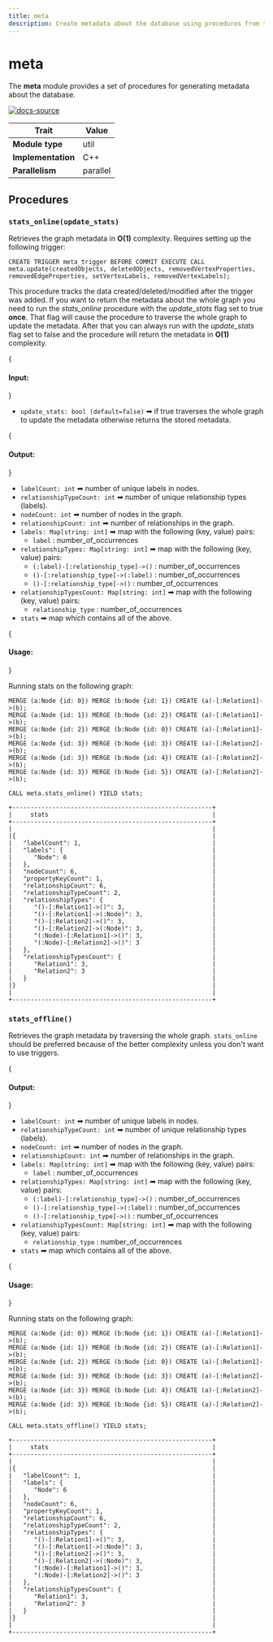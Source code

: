 ```yaml
---
title: meta
description: Create metadata about the database using procedures from the MAGE Library.
---
```


# meta




The **meta** module provides a set of procedures for generating metadata about the database.

[![docs-source](https://img.shields.io/badge/source-meta-FB6E00?logo=github&style=for-the-badge)](https://github.com/memgraph/mage/tree/main/cpp/meta_module)

| Trait               | Value                                                 |
| ------------------- | ----------------------------------------------------- |
| **Module type**     | util  |
| **Implementation**  | C++        |
| **Parallelism**     | parallel   |

## Procedures

### `stats_online(update_stats)`

Retrieves the graph metadata in **O(1)** complexity. Requires setting up the following trigger:

 ```cypher
 CREATE TRIGGER meta_trigger BEFORE COMMIT EXECUTE CALL meta.update(createdObjects, deletedObjects, removedVertexProperties, removedEdgeProperties, setVertexLabels, removedVertexLabels);
 ```

This procedure tracks the data created/deleted/modified after the trigger was added. If you want to return the metadata about the whole graph you need to run the *stats_online* procedure with the *update_stats* flag set to true **once**. That flag will cause the procedure to traverse the whole graph to update the metadata. After that you can always run with the *update_stats* flag set to false and the procedure will return the metadata in **O(1)** complexity.

{<h4> Input: </h4>}

- `update_stats: bool (default=false)` ➡ if true traverses the whole graph to update the metadata otherwise returns the stored metadata.

{<h4> Output: </h4>}

- `labelCount: int` ➡ number of unique labels in nodes.
- `relationshipTypeCount: int` ➡ number of unique relationship types (labels).
- `nodeCount: int` ➡ number of nodes in the graph.
- `relationshipCount: int` ➡ number of relationships in the graph.
- `labels: Map[string: int]` ➡ map with the following (key, value) pairs:
  - `label` : number_of_occurrences
- `relationshipTypes: Map[string: int]` ➡ map with the following (key, value) pairs:
  - `(:label)-[:relationship_type]->()` : number_of_occurrences
  - `()-[:relationship_type]->(:label)` : number_of_occurrences
  - `()-[:relationship_type]->()` : number_of_occurrences
- `relationshipTypesCount: Map[string: int]` ➡ map with the following (key, value) pairs:
  - `relationship_type` : number_of_occurrences
- `stats` ➡ map which contains all of the above.

{<h4> Usage: </h4>}

Running stats on the following graph:
```cypher
MERGE (a:Node {id: 0}) MERGE (b:Node {id: 1}) CREATE (a)-[:Relation1]->(b);
MERGE (a:Node {id: 1}) MERGE (b:Node {id: 2}) CREATE (a)-[:Relation1]->(b);
MERGE (a:Node {id: 2}) MERGE (b:Node {id: 0}) CREATE (a)-[:Relation1]->(b);
MERGE (a:Node {id: 3}) MERGE (b:Node {id: 3}) CREATE (a)-[:Relation2]->(b);
MERGE (a:Node {id: 3}) MERGE (b:Node {id: 4}) CREATE (a)-[:Relation2]->(b);
MERGE (a:Node {id: 3}) MERGE (b:Node {id: 5}) CREATE (a)-[:Relation2]->(b);
```

```cypher
CALL meta.stats_online() YIELD stats;
```

```plaintext
+-------------------------------------------------------+
|     stats                                             |
+-------------------------------------------------------+
|                                                       |
|{                                                      |
|   "labelCount": 1,                                    |
|   "labels": {                                         |
|      "Node": 6                                        |
|   },                                                  |
|   "nodeCount": 6,                                     |
|   "propertyKeyCount": 1,                              |
|   "relationshipCount": 6,                             |
|   "relationshipTypeCount": 2,                         |
|   "relationshipTypes": {                              |
|      "()-[:Relation1]->()": 3,                        |
|      "()-[:Relation1]->(:Node)": 3,                   |
|      "()-[:Relation2]->()": 3,                        |
|      "()-[:Relation2]->(:Node)": 3,                   |
|      "(:Node)-[:Relation1]->()": 3,                   |
|      "(:Node)-[:Relation2]->()": 3                    |
|   },                                                  |
|   "relationshipTypesCount": {                         |
|      "Relation1": 3,                                  |
|      "Relation2": 3                                   |
|   }                                                   |
|}                                                      |
|                                                       |
+-------------------------------------------------------+
```

### `stats_offline()`

Retrieves the graph metadata by traversing the whole graph. `stats_online` should be preferred because of the better complexity unless you don't want to use triggers.

{<h4> Output: </h4>}

- `labelCount: int` ➡ number of unique labels in nodes.
- `relationshipTypeCount: int` ➡ number of unique relationship types (labels).
- `nodeCount: int` ➡ number of nodes in the graph.
- `relationshipCount: int` ➡ number of relationships in the graph.
- `labels: Map[string: int]` ➡ map with the following (key, value) pairs:
  - `label` : number_of_occurrences
- `relationshipTypes: Map[string: int]` ➡ map with the following (key, value) pairs:
  - `(:label)-[:relationship_type]->()` : number_of_occurrences
  - `()-[:relationship_type]->(:label)` : number_of_occurrences
  - `()-[:relationship_type]->()` : number_of_occurrences
- `relationshipTypesCount: Map[string: int]` ➡ map with the following (key, value) pairs:
  - `relationship_type` : number_of_occurrences
- `stats` ➡ map which contains all of the above.

{<h4> Usage: </h4>}

Running stats on the following graph:
```cypher
MERGE (a:Node {id: 0}) MERGE (b:Node {id: 1}) CREATE (a)-[:Relation1]->(b);
MERGE (a:Node {id: 1}) MERGE (b:Node {id: 2}) CREATE (a)-[:Relation1]->(b);
MERGE (a:Node {id: 2}) MERGE (b:Node {id: 0}) CREATE (a)-[:Relation1]->(b);
MERGE (a:Node {id: 3}) MERGE (b:Node {id: 3}) CREATE (a)-[:Relation2]->(b);
MERGE (a:Node {id: 3}) MERGE (b:Node {id: 4}) CREATE (a)-[:Relation2]->(b);
MERGE (a:Node {id: 3}) MERGE (b:Node {id: 5}) CREATE (a)-[:Relation2]->(b);
```

```cypher
CALL meta.stats_offline() YIELD stats;
```

```plaintext
+-------------------------------------------------------+
|     stats                                             |
+-------------------------------------------------------+
|                                                       |
|{                                                      |
|   "labelCount": 1,                                    |
|   "labels": {                                         |
|      "Node": 6                                        |
|   },                                                  |
|   "nodeCount": 6,                                     |
|   "propertyKeyCount": 1,                              |
|   "relationshipCount": 6,                             |
|   "relationshipTypeCount": 2,                         |
|   "relationshipTypes": {                              |
|      "()-[:Relation1]->()": 3,                        |
|      "()-[:Relation1]->(:Node)": 3,                   |
|      "()-[:Relation2]->()": 3,                        |
|      "()-[:Relation2]->(:Node)": 3,                   |
|      "(:Node)-[:Relation1]->()": 3,                   |
|      "(:Node)-[:Relation2]->()": 3                    |
|   },                                                  |
|   "relationshipTypesCount": {                         |
|      "Relation1": 3,                                  |
|      "Relation2": 3                                   |
|   }                                                   |
|}                                                      |
|                                                       |
+-------------------------------------------------------+
```
